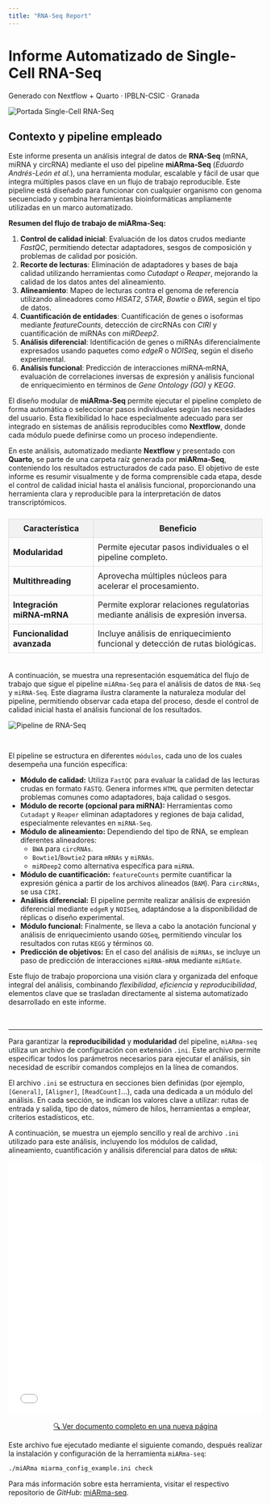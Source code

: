 ```yaml
---
title: "RNA-Seq Report"
---
```



<!-- &&&&&&&&&&&&&&&&&&&&&&&&&&&&&&&&&&&&&&&&&&&&&&&&&&&&&&&&&&&&&&&&&&&&&&&&&&&&&&&&&&&&&&&&&&&&&&&&&&&&&&&&& -->
<!--  TAB 1: INICIO -->
<!-- &&&&&&&&&&&&&&&&&&&&&&&&&&&&&&&&&&&&&&&&&&&&&&&&&&&&&&&&&&&&&&&&&&&&&&&&&&&&&&&&&&&&&&&&&&&&&&&&&&&&&&&&& -->

<div class="informe-titulo">
  <h1>Informe Automatizado de Single-Cell RNA-Seq</h1>
  <p>Generado con Nextflow + Quarto · IPBLN-CSIC · Granada</p>
</div>


<div class="portada-imagen">
  <img src="resources/1-essential/1-images/1-portada/sc_rna_seq_cover.jpg" alt="Portada Single-Cell RNA-Seq">
</div>


<div class="informe-resumen">

<h2>Contexto y pipeline empleado</h2>

<p>
    Este informe presenta un análisis integral de datos de <strong>RNA-Seq</strong> (mRNA, miRNA y circRNA) mediante el uso del pipeline <strong>miARma‑Seq</strong> (<em>Eduardo Andrés-León et al.</em>), una herramienta modular, escalable y fácil de usar que integra múltiples pasos clave en un flujo de trabajo reproducible. Este pipeline está diseñado para funcionar con cualquier organismo con genoma secuenciado y combina herramientas bioinformáticas ampliamente utilizadas en un marco automatizado.
</p>

<p>
    <strong>Resumen del flujo de trabajo de miARma‑Seq:</strong>
</p>

<ol>
    <li><strong>Control de calidad inicial</strong>: Evaluación de los datos crudos mediante <em>FastQC</em>, permitiendo detectar adaptadores, sesgos de composición y problemas de calidad por posición.</li>
    <li><strong>Recorte de lecturas</strong>: Eliminación de adaptadores y bases de baja calidad utilizando herramientas como <em>Cutadapt</em> o <em>Reaper</em>, mejorando la calidad de los datos antes del alineamiento.</li>
    <li><strong>Alineamiento</strong>: Mapeo de lecturas contra el genoma de referencia utilizando alineadores como <em>HISAT2</em>, <em>STAR</em>, <em>Bowtie</em> o <em>BWA</em>, según el tipo de datos.</li>
    <li><strong>Cuantificación de entidades</strong>: Cuantificación de genes o isoformas mediante <em>featureCounts</em>, detección de circRNAs con <em>CIRI</em> y cuantificación de miRNAs con <em>miRDeep2</em>.</li>
    <li><strong>Análisis diferencial</strong>: Identificación de genes o miRNAs diferencialmente expresados usando paquetes como <em>edgeR</em> o <em>NOISeq</em>, según el diseño experimental.</li>
    <li><strong>Análisis funcional</strong>: Predicción de interacciones miRNA‑mRNA, evaluación de correlaciones inversas de expresión y análisis funcional de enriquecimiento en términos de <em>Gene Ontology (GO)</em> y <em>KEGG</em>.</li>
</ol>

<p>
    El diseño modular de <strong>miARma‑Seq</strong>  permite ejecutar el pipeline completo de forma automática o seleccionar pasos individuales según las necesidades del usuario. Esta flexibilidad lo hace especialmente adecuado para ser integrado en sistemas de análisis reproducibles como <strong>Nextflow</strong>, donde cada módulo puede definirse como un proceso independiente.
</p>

<p>
    En este análisis, automatizado mediante <strong>Nextflow</strong> y presentado con <strong>Quarto</strong>, se parte de una carpeta raíz generada por <strong>miARma‑Seq</strong>, conteniendo los resultados estructurados de cada paso. El objetivo de este informe es resumir visualmente y de forma comprensible cada etapa, desde el control de calidad inicial hasta el análisis funcional, proporcionando una herramienta clara y reproducible para la interpretación de datos transcriptómicos.
</p>

<table style="width:100%; border-collapse: collapse; margin-top: 1.5em;">
    <thead>
        <tr style="background-color: #f2f2f2;">
        <th style="border: 1px solid #ddd; padding: 8px;">Característica</th>
        <th style="border: 1px solid #ddd; padding: 8px;">Beneficio</th>
        </tr>
    </thead>
    <tbody>
        <tr>
        <td style="border: 1px solid #ddd; padding: 8px;"><strong>Modularidad</strong></td>
        <td style="border: 1px solid #ddd; padding: 8px;">Permite ejecutar pasos individuales o el pipeline completo.</td>
        </tr>
        <tr>
        <td style="border: 1px solid #ddd; padding: 8px;"><strong>Multithreading</strong></td>
        <td style="border: 1px solid #ddd; padding: 8px;">Aprovecha múltiples núcleos para acelerar el procesamiento.</td>
        </tr>
        <tr>
        <td style="border: 1px solid #ddd; padding: 8px;"><strong>Integración miRNA‑mRNA</strong></td>
        <td style="border: 1px solid #ddd; padding: 8px;">Permite explorar relaciones regulatorias mediante análisis de expresión inversa.</td>
        </tr>
        <tr>
        <td style="border: 1px solid #ddd; padding: 8px;"><strong>Funcionalidad avanzada</strong></td>
        <td style="border: 1px solid #ddd; padding: 8px;">Incluye análisis de enriquecimiento funcional y detección de rutas biológicas.</td>
        </tr>
    </tbody>
    </table>

</div>


<div style="height: 5px; background-color: transparent;"></div>

<p>
A continuación, se muestra una representación esquemática del flujo de trabajo que sigue el pipeline <code>miARma‑Seq</code> para el análisis de datos de <code>RNA-Seq</code> y <code>miRNA-Seq</code>. Este diagrama ilustra claramente la naturaleza modular del pipeline, permitiendo observar cada etapa del proceso, desde el control de calidad inicial hasta el análisis funcional de los resultados.
</p>

<div class="box-images">
  <img src="resources/1-essential/1-images/2-inicio/miARma-Seq-workflow.png" alt="Pipeline de RNA-Seq">
</div>

<div style="height: 15px; background-color: transparent;"></div>

<p>
El pipeline se estructura en diferentes <code>módulos</code>, cada uno de los cuales desempeña una función específica:
</p>

<ul>
  <li><strong>Módulo de calidad:</strong> Utiliza <code>FastQC</code> para evaluar la calidad de las lecturas crudas en formato <code>FASTQ</code>. Genera informes <code>HTML</code> que permiten detectar problemas comunes como adaptadores, baja calidad o sesgos.</li>
  <li><strong>Módulo de recorte (opcional para miRNA):</strong> Herramientas como <code>Cutadapt</code> y <code>Reaper</code> eliminan adaptadores y regiones de baja calidad, especialmente relevantes en <code>miRNA-Seq</code>.</li>
  <li><strong>Módulo de alineamiento:</strong> Dependiendo del tipo de RNA, se emplean diferentes alineadores:
    <ul>
      <li><code>BWA</code> para <code>circRNAs</code>.</li>
      <li><code>Bowtie1</code>/<code>Bowtie2</code> para <code>mRNAs</code> y <code>miRNAs</code>.</li>
      <li><code>miRDeep2</code> como alternativa específica para <code>miRNA</code>.</li>
    </ul>
  </li>
  <li><strong>Módulo de cuantificación:</strong> <code>featureCounts</code> permite cuantificar la expresión génica a partir de los archivos alineados (<code>BAM</code>). Para <code>circRNAs</code>, se usa <code>CIRI</code>.</li>
  <li><strong>Análisis diferencial:</strong> El pipeline permite realizar análisis de expresión diferencial mediante <code>edgeR</code> y <code>NOISeq</code>, adaptándose a la disponibilidad de réplicas o diseño experimental.</li>
  <li><strong>Módulo funcional:</strong> Finalmente, se lleva a cabo la anotación funcional y análisis de enriquecimiento usando <code>GOSeq</code>, permitiendo vincular los resultados con rutas <code>KEGG</code> y términos <code>GO</code>.</li>
  <li><strong>Predicción de objetivos:</strong> En el caso del análisis de <code>miRNAs</code>, se incluye un paso de predicción de interacciones <code>miRNA‑mRNA</code> mediante <code>miRGate</code>.</li>
</ul>

<p>
Este flujo de trabajo proporciona una visión clara y organizada del enfoque integral del análisis, combinando <em>flexibilidad</em>, <em>eficiencia</em> y <em>reproducibilidad</em>, elementos clave que se trasladan directamente al sistema automatizado desarrollado en este informe.
</p>

<div style="height: 18px; background-color: transparent;"></div>

---

<p>
Para garantizar la <strong>reproducibilidad</strong> y <strong>modularidad</strong> del pipeline, <code>miARma‑seq</code> utiliza un archivo de configuración con extensión <code>.ini</code>. Este archivo permite especificar todos los parámetros necesarios para ejecutar el análisis, sin necesidad de escribir comandos complejos en la línea de comandos.
</p>

<p>
El archivo <code>.ini</code> se estructura en secciones bien definidas (por ejemplo, <code>[General]</code>, <code>[Aligner]</code>, <code>[ReadCount]</code>…), cada una dedicada a un módulo del análisis. En cada sección, se indican los valores clave a utilizar: rutas de entrada y salida, tipo de datos, número de hilos, herramientas a emplear, criterios estadísticos, etc.
</p>

<p>
A continuación, se muestra un ejemplo sencillo y real de archivo <code>.ini</code> utilizado para este análisis, incluyendo los módulos de calidad, alineamiento, cuantificación y análisis diferencial para datos de <code>mRNA</code>:
</p>

<iframe src="resources/1-essential/2-archives/miARma_mRNAs_pipeline_STAR.txt" width="100%" height="500px" frameborder="0" style="border: none; display: block;"></iframe>

<p style="text-align:center;">
  <a href="resources/1-essential/2-archives/miARma_mRNAs_pipeline_STAR.txt" target="_blank" class="boton-iframe">
    🔍 Ver documento completo en una nueva página
  </a>
</p>


<p>
Este archivo fue ejecutado mediante el siguiente comando, después realizar la instalación y configuración de la herramienta <code>miARma-seq</code>:
</p>

```bash
./miARma miarma_config_example.ini check
```

<p>
Para más información sobre esta herramienta, visitar el respectivo repositorio de <em>GitHub</em>: <a href="https://github.com/eandresleon/miARma-seq" target="_blank" class="normalink">miARma-seq</a>.
</p>